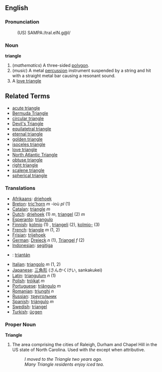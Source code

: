 ==English==

===Pronunciation===
:(US) SAMPA:/traI.eIN.g@l/

===Noun===
'''triangle'''
# (''mathematics'') A three-sided [[polygon]].
# (''music'') A metal [[percussion]] instrument suspended by a string and hit with a straight metal bar causing a resonant sound.
# A [[love triangle]]

==Related Terms==
*[[acute triangle]]
*[[Bermuda Triangle]]
*[[circular triangle]]
*[[Devil's Triangle]]
*[[equilatetral triangle]]
*[[eternal triangle]]
*[[golden triangle]]
*[[isoceles triangle]]
*[[love triangle]]
*[[North Atlantic Triangle]]
*[[obtuse triangle]]
*[[right triangle]]
*[[scalene triangle]]
*[[spherical triangle]]

===Translations===

* [[Afrikaans]]: [[driehoek]]
* [[Breton]]: [[tric'horn]] ''m'' -ioù ''pl'' (1)
* [[Catalan]]: [[triangle]] ''m''
* [[Dutch]]: [[driehoek]] (1) ''m'', [[triangel]] (2) ''m''
* [[Esperanto]]: [[triangulo]]
* [[Finnish]]: [[kolmio]] (1) , [[triangeli]] (2), [[kolmio-]] (3)
* [[French]]: [[triangle]] ''m'' (1, 2)
* [[Frisian]]: [[trijehoek]]
* [[German]]: [[Dreieck]] ''n'' (1), [[Triangel]] ''f'' (2)
* [[Indonesian]]: [[segitiga]]
* {{ga}}: [[triantán]]
* [[Italian]]: [[triangolo]] ''m'' (1, 2)
* [[Japanese]]: [[三角形]] (さんかくけい, sankakukei)
* [[Latin]]: [[triangulum]] ''n'' (1)
* [[Polish]]: [[trójkąt]] ''m''
* [[Portuguese]]: [[triângulo]] ''m''
* [[Romanian]]: [[triunghi]] ''n''
* [[Russian]]: [[треугольник]]
* [[Spanish]]: [[triángulo]] ''m''
* [[Swedish]]: [[triangel]]
* [[Turkish]]: [[üçgen]]

===Proper Noun===
'''Triangle'''

# The area comprising the cities of Raleigh, Durham and Chapel Hill in the US state of North Carolina.  Used with ''the'' except when attributive.
#: ''I moved to the Triangle two years ago.''
#: ''Many Triangle residents enjoy iced tea.''